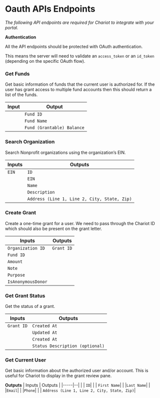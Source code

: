 # Oauth APIs Endpoints
*The following API endpoints are required for Chariot to integrate with your portal.*

**Authentication**

All the API endpoints should be protected with OAuth authentication. 

This means the server will need to validate an `access_token` or an `id_token` (depending on the specific OAuth flow).

### Get Funds

Get basic information of funds that the current user is authorized for. If the user has grant access to multiple fund accounts then this should return a list of the funds.

| Input               | Output  |
|----------------------------|--|
|                      | `Fund ID`|
| | `Fund Name`|
| |`Fund (Grantable) Balance` |

### Search Organization

Search Nonprofit organizations using the organization’s EIN.

| Inputs     | Outputs  |
|------------|--|
| `EIN` | `ID`|
| |`EIN`|
| |`Name`|
| |`Description`|
| |`Address (Line 1, Line 2, City, State, Zip)` | 

### Create Grant

Create a one-time grant for a user. We need to pass through the Chariot ID which should also be present on the grant letter.

| Inputs          | Outputs  |
|-----------------|--|
| `Organization ID`|`Grant ID` |
|`Fund ID`| |
|`Amount`| |
|`Note`| |
|`Purpose`| |
|`IsAnonymousDonor`| |

### Get Grant Status

Get the status of a grant.

| Inputs      | Outputs|
|-------------|--|
| `Grant ID`  | `Created At`|
| |`Updated At`|
| |`Created At`|
| |`Status Description (optional)`|

### Get Current User

Get basic information about the authorized user and/or account. This is useful for Chariot to display in the grant review pane.

**Outputs**
| Inputs  | Outputs  |
|-----|--|
|  | `ID`|
|  | `First Name`|
| |`Last Name`|
| |`Email`|
| |`Phone`|
| | `Address (Line 1, Line 2, City, State, Zip)`| 